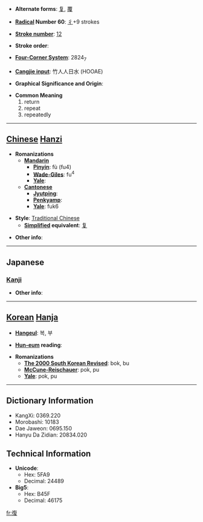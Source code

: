 * '''Alternate forms''': [[复]], [[覆]]

* '''[[Wiktionary:Chinese radical index| Radical]] Number 60''': [[Wiktionary:Chinese radical index 彳|彳]]+9 strokes

* '''[[Wiktionary:Chinese total strokes index|Stroke number]]''': [[Wiktionary:Chinese total strokes index 12|12]]

* '''Stroke order''': 

* '''[[Wiktionary:Chinese four corner index|Four-Corner System]]''': 2824<sub>7</sub>

* '''[[Wiktionary:Chinese Cangjie index|Cangjie input]]''': 竹人人日水 (HOOAE)

* '''Graphical Significance and Origin''': 

* '''Common Meaning'''
*#return
*# repeat
*# repeatedly


----

== [[Chinese]] [[Hanzi]] ==

* '''Romanizations'''
** '''[[Mandarin]]'''
*** '''[[Pinyin]]''': fù (fu4)
*** '''[[Wade-Giles]]''': fu<sup>4</sup>
*** '''[[Yale]]''': 
** '''[[Cantonese]]'''
*** '''[[Jyutping]]''':
*** '''[[Penkyamp]]''': 
*** '''[[Yale]]''': fuk6

* '''Style''': [[Traditional Chinese]] 
** '''[[Simplified Chinese|Simplified]] equivalent''': [[复]]

* '''Other info''': 

----

==Japanese==
===[[Kanji]]===
{{kanji|on readings=[[ふく]] (fuku)|kun readings=[[かえる]] (kaeru), [[かえす]] (kaesu), [[また]] (mata)}}

* '''Other info''':  

----

== [[Korean]] [[Hanja]] ==

* '''[[Hangeul]]''': 복, 부

* '''[[Hun-eum]] reading''': 

* '''Romanizations'''
** '''[[The 2000 South Korean Revised Romanization|The 2000 South Korean Revised]]''': bok, bu
** '''[[McCune-Reischauer]]''': pok, pu
** '''[[Yale]]''': pok, pu

----

== Dictionary Information ==

* KangXi: 0369.220
* Morobashi: 10183
* Dae Jaweon: 0695.150
* Hanyu Da Zidian: 20834.020

== Technical Information ==

* '''Unicode''':
** Hex: 5FA9
** Decimal: 24489
* '''Big5''':
** Hex: B45F
** Decimal: 46175

[[fr:復]]